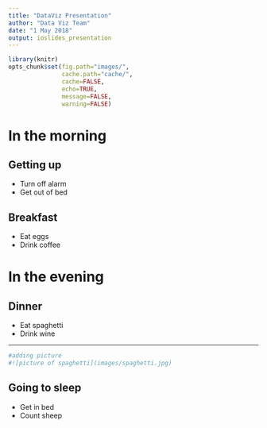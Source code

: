 ```yaml
---
title: "DataViz Presentation"
author: "Data Viz Team"
date: "1 May 2018"
output: ioslides_presentation
---
```



```r
library(knitr)
opts_chunk$set(fig.path="images/",
               cache.path="cache/",
               cache=FALSE,
               echo=TRUE,
               message=FALSE,
               warning=FALSE) 
```

# In the morning

## Getting up

- Turn off alarm
- Get out of bed

## Breakfast

- Eat eggs
- Drink coffee

# In the evening

## Dinner

- Eat spaghetti
- Drink wine

----

```r
#adding picture
#![picture of spaghetti](images/spaghetti.jpg)
```

## Going to sleep

- Get in bed
- Count sheep